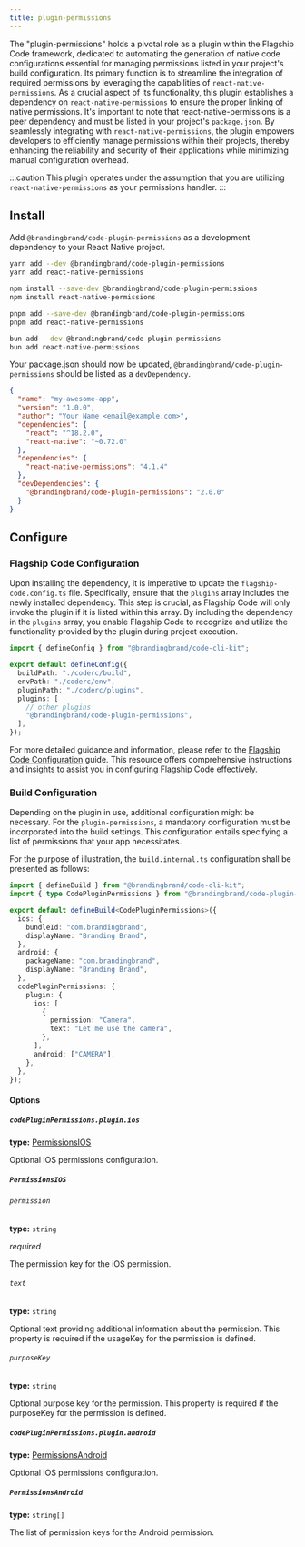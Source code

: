 ```yaml
---
title: plugin-permissions
---
```


The "plugin-permissions" holds a pivotal role as a plugin within the Flagship Code framework, dedicated to automating the generation of native code configurations essential for managing permissions listed in your project's build configuration. Its primary function is to streamline the integration of required permissions by leveraging the capabilities of `react-native-permissions`. As a crucial aspect of its functionality, this plugin establishes a dependency on `react-native-permissions` to ensure the proper linking of native permissions. It's important to note that react-native-permissions is a peer dependency and must be listed in your project's `package.json`. By seamlessly integrating with `react-native-permissions`, the plugin empowers developers to efficiently manage permissions within their projects, thereby enhancing the reliability and security of their applications while minimizing manual configuration overhead.

:::caution
This plugin operates under the assumption that you are utilizing `react-native-permissions` as your permissions handler.
:::

## Install

Add `@brandingbrand/code-plugin-permissions` as a development dependency to your React Native project.


<Tabs>
<TabItem label="yarn">

```sh
yarn add --dev @brandingbrand/code-plugin-permissions
yarn add react-native-permissions
```

</TabItem>
<TabItem label="npm">

```sh
npm install --save-dev @brandingbrand/code-plugin-permissions
npm install react-native-permissions
```

</TabItem>
<TabItem label="pnpm">

```sh
pnpm add --save-dev @brandingbrand/code-plugin-permissions
pnpm add react-native-permissions
```

</TabItem>
<TabItem label="bun">

```sh
bun add --dev @brandingbrand/code-plugin-permissions
bun add react-native-permissions
```

</TabItem>
</Tabs>

Your package.json should now be updated, `@brandingbrand/code-plugin-permissions` should be listed as a `devDependency`.

```json title="package.json" ins={10, 13}
{
  "name": "my-awesome-app",
  "version": "1.0.0",
  "author": "Your Name <email@example.com>",
  "dependencies": {
    "react": "^18.2.0",
    "react-native": "~0.72.0"
  },
  "dependencies": {
    "react-native-permissions": "4.1.4"
  },
  "devDependencies": {
    "@brandingbrand/code-plugin-permissions": "2.0.0"
  }
}
```

## Configure

### Flagship Code Configuration

Upon installing the dependency, it is imperative to update the `flagship-code.config.ts` file. Specifically, ensure that the `plugins` array includes the newly installed dependency. This step is crucial, as Flagship Code will only invoke the plugin if it is listed within this array. By including the dependency in the `plugins` array, you enable Flagship Code to recognize and utilize the functionality provided by the plugin during project execution.

```ts title="flagship-code.config.ts" ins={9}
import { defineConfig } from "@brandingbrand/code-cli-kit";

export default defineConfig({
  buildPath: "./coderc/build",
  envPath: "./coderc/env",
  pluginPath: "./coderc/plugins",
  plugins: [
    // other plugins
    "@brandingbrand/code-plugin-permissions",
  ],
});
```

For more detailed guidance and information, please refer to the [Flagship Code Configuration](/guides/config) guide. This resource offers comprehensive instructions and insights to assist you in configuring Flagship Code effectively.

### Build Configuration

Depending on the plugin in use, additional configuration might be necessary. For the `plugin-permissions`, a mandatory configuration must be incorporated into the build settings. This configuration entails specifying a list of permissions that your app necessitates.

For the purpose of illustration, the `build.internal.ts` configuration shall be presented as follows:

```ts title="build.internal.ts"
import { defineBuild } from "@brandingbrand/code-cli-kit";
import { type CodePluginPermissions } from "@brandingbrand/code-plugin-permissions";

export default defineBuild<CodePluginPermissions>({
  ios: {
    bundleId: "com.brandingbrand",
    displayName: "Branding Brand",
  },
  android: {
    packageName: "com.brandingbrand",
    displayName: "Branding Brand",
  },
  codePluginPermissions: {
    plugin: {
      ios: [
        {
          permission: "Camera",
          text: "Let me use the camera",
        },
      ],
      android: ["CAMERA"],
    },
  },
});
```

#### Options

##### `codePluginPermissions.plugin.ios`

**type:** [PermissionsIOS](#permissionsios)

Optional iOS permissions configuration.

##### `PermissionsIOS`

###### `permission`

**type:** `string`

_required_

The permission key for the iOS permission.

###### `text`

**type:** `string`

Optional text providing additional information about the permission. This property is required if the usageKey for the permission is defined.

###### `purposeKey`

**type:** `string`

Optional purpose key for the permission. This property is required if the purposeKey for the permission is defined.

##### `codePluginPermissions.plugin.android`

**type:** [PermissionsAndroid](#permissionsandroid)

Optional iOS permissions configuration.

##### `PermissionsAndroid`

**type:** `string[]`

The list of permission keys for the Android permission.
